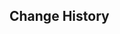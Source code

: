 {{Repertoire of Myriad Melodies Score
|name        = Surasthana Fantasia
|image       = Repertoire of Myriad Melodies Cover 43.png
|album       = Sumeru: Forest of Jnana and Vidya
|order       = 7
|region      = Sumeru
|character   = Nahida
|soundtrack  = Surasthana Fantasia
|bpm         = 168
|duration    = 1m 35s
|level_1     = Normal
|stars_1     = 1
|reward_1    = Repertoire Coins*20
|notes_1     = 90
|level_2     = Hard
|stars_2     = 2
|reward_2    = Repertoire Coins*40
|notes_2     = 140
|level_3     = Pro
|stars_3     = 5
|reward_3    = Repertoire Coins*60
|notes_3     = 170
|level_4     = Legendary
|stars_4     = 6
|notes_4     = 231
}}

==Change History==
{{Change History|5.3}}